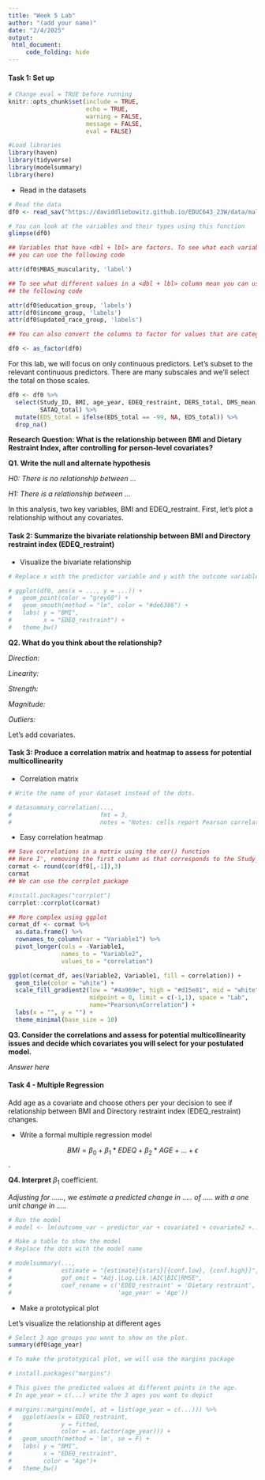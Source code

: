 ```yaml
---
title: "Week 5 Lab"
author: "(add your name)"
date: "2/4/2025"
output: 
 html_document:
     code_folding: hide
---
```


#### Task 1: Set up

```r
# Change eval = TRUE before running
knitr::opts_chunk$set(include = TRUE,
                      echo = TRUE,
                      warning = FALSE,
                      message = FALSE,
                      eval = FALSE)
```

```r
#Load libraries
library(haven)
library(tidyverse)
library(modelsummary)
library(here)
```

-   Read in the datasets

```r
# Read the data
df0 <- read_sav("https://daviddliebowitz.github.io/EDUC643_23W/data/male_do_eating.sav")

# You can look at the variables and their types using this function
glimpse(df0)

## Variables that have <dbl + lbl> are factors. To see what each variable mean, 
## you can use the following code

attr(df0$MBAS_muscularity, 'label')

## To see what different values in a <dbl + lbl> column mean you can use
## the following code

attr(df0$education_group, 'labels')
attr(df0$income_group, 'labels')
attr(df0$updated_race_group, 'labels')

## You can also convert the columns to factor for values that are categorical

df0 <- as_factor(df0)
```

For this lab, we will focus on only continuous predictors. Let's subset to the relevant continuous predictors. There are many subscales and we'll select the total on those scales.

```r
df0 <- df0 %>%
  select(Study_ID, BMI, age_year, EDEQ_restraint, DERS_total, DMS_mean, EDS_total, 
         SATAQ_total) %>%
  mutate(EDS_total = ifelse(EDS_total == -99, NA, EDS_total)) %>%
  drop_na()
```

**Research Question: What is the relationship between BMI and Dietary Restraint Index, after controlling for person-level covariates?**

**Q1. Write the null and alternate hypothesis**

*H0: There is no relationship between ...*

*H1: There is a relationship between ...*

In this analysis, two key variables, BMI and EDEQ_restraint. First, let's plot a relationship without any covariates.

#### Task 2: Summarize the bivariate relationship between BMI and Directory restraint index (EDEQ_restraint)

-   Visualize the bivariate relationship

```r
# Replace x with the predictor variable and y with the outcome variable.

# ggplot(df0, aes(x = ..., y = ...)) +
#   geom_point(color = "grey60") +
#   geom_smooth(method = "lm", color = "#de6386") +
#   labs( y = "BMI",
#         x = "EDEQ_restraint") +
#   theme_bw()
```

**Q2. What do you think about the relationship?**

*Direction:*

*Linearity:*

*Strength:*

*Magnitude:*

*Outliers:*

Let's add covariates.

#### Task 3: Produce a correlation matrix and heatmap to assess for potential multicollinearity

-   Correlation matrix

```r
# Write the name of your dataset instead of the dots.

# datasummary_correlation(...,
#                         fmt = 3,
#                         notes = "Notes: cells report Pearson correlation coefficients.")
```

-   Easy correlation heatmap

```r
## Save correlations in a matrix using the cor() function
## Here I', removing the first column as that corresponds to the Study_id df0[,-1] 
cormat <- round(cor(df0[,-1]),3)
cormat
## We can use the corrplot package

#install.packages("corrplot")
corrplot::corrplot(cormat)
```

```r
## More complex using ggplot
cormat_df <- cormat %>%
  as.data.frame() %>%
  rownames_to_column(var = "Variable1") %>%
  pivot_longer(cols = -Variable1,
               names_to = "Variable2",
               values_to = "correlation")

ggplot(cormat_df, aes(Variable2, Variable1, fill = correlation)) +
  geom_tile(color = "white") +
  scale_fill_gradient2(low = "#4a969e", high = "#d15e81", mid = "white",
                       midpoint = 0, limit = c(-1,1), space = "Lab",
                       name="Pearson\nCorrelation") +
  labs(x = "", y = "") +
  theme_minimal(base_size = 10)
```

**Q3. Consider the correlations and assess for potential multicollinearity issues and decide which covariates you will select for your postulated model.**

*Answer here*

#### Task 4 - Multiple Regression

Add age as a covariate and choose others per your decision to see if relationship between BMI and Directory restraint index (EDEQ_restraint) changes.

-   Write a formal multiple regression model

$$ BMI = \beta_0 + \beta_1 * EDEQ + \beta_2 * AGE + ... + \epsilon $$.

**Q4. Interpret** $\beta_1$ coefficient.

*Adjusting for ......, we estimate a predicted change in ..... of ..... with a one unit change in .....*

```r
# Run the model
# model <- lm(outcome_var ~ predictor_var + covariate1 + covariate2 +..., df0)

# Make a table to show the model
# Replace the dots with the model name

# modelsummary(...,
#              estimate = "{estimate}{stars}[{conf.low}, {conf.high}]",
#              gof_omit = "Adj.|Log.Lik.|AIC|BIC|RMSE",
#              coef_rename = c('EDEQ_restraint' = 'Dietary restraint',
#                              'age_year' = 'Age'))
```

-   Make a prototypical plot

Let's visualize the relationship at different ages

```r
# Select 3 age groups you want to show on the plot.
summary(df0$age_year)

```

```r
# To make the prototypical plot, we will use the margins package

# install.packages("margins")

# This gives the predicted values at different points in the age. 
# In age_year = c(...) write the 3 ages you want to depict

# margins::margins(model, at = list(age_year = c(...))) %>% 
#   ggplot(aes(x = EDEQ_restraint, 
#              y = fitted, 
#              color = as.factor(age_year))) +
#   geom_smooth(method = 'lm', se = F) +
#   labs( y = "BMI",
#         x = "EDEQ_restraint",
#         color = "Age")+
#   theme_bw()
```
